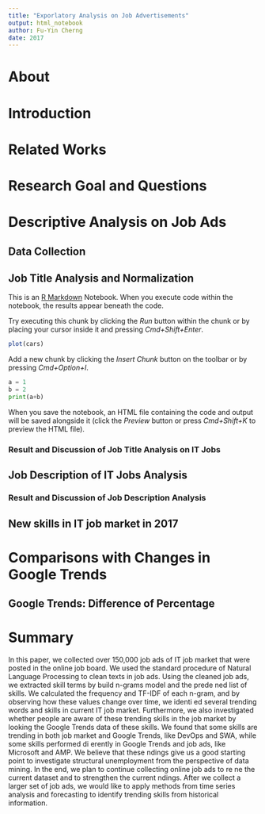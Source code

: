 ```yaml
---
title: "Exporlatory Analysis on Job Advertisements"
output: html_notebook
author: Fu-Yin Cherng
date: 2017
---
```


# About

# Introduction

# Related Works

# Research Goal and Questions


# Descriptive Analysis on Job Ads

## Data Collection

## Job Title Analysis and Normalization
This is an [R Markdown](http://rmarkdown.rstudio.com) Notebook. When you execute code within the notebook, the results appear beneath the code. 

Try executing this chunk by clicking the *Run* button within the chunk or by placing your cursor inside it and pressing *Cmd+Shift+Enter*. 

```r
plot(cars)
```

Add a new chunk by clicking the *Insert Chunk* button on the toolbar or by pressing *Cmd+Option+I*.


```python
a = 1
b = 2
print(a+b)
```

When you save the notebook, an HTML file containing the code and output will be saved alongside it (click the *Preview* button or press *Cmd+Shift+K* to preview the HTML file).

### Result and Discussion of Job Title Analysis on IT Jobs

## Job Description of IT Jobs Analysis

### Result and Discussion of Job Description Analysis

## New skills in IT job market in 2017

# Comparisons with Changes in Google Trends

## Google Trends: Difference of Percentage

# Summary
In this paper, we collected over 150,000 job ads of IT job market that were posted in the online job board. We used the standard procedure of Natural Language Processing to clean texts in job ads. Using the cleaned job ads, we extracted skill terms by build n-grams model and the prede ned list of skills. We calculated the frequency and TF-IDF of each n-gram, and by observing how these values change over time, we identi ed several trending words and skills in current IT job market. Furthermore, we also investigated whether people are aware of these trending skills in the job market by looking the Google Trends data of these skills. We found that some skills are trending in both job market and Google Trends, like DevOps and SWA, while some skills performed di erently in Google Trends and job ads, like Microsoft and AMP. We believe that these  ndings give us a good starting point to investigate structural unemployment from the perspective of data mining. In the end, we plan to continue collecting online job ads to re ne the current dataset and to strengthen the current  ndings. After we collect a larger set of job ads, we would like to apply methods from time series analysis and forecasting to identify trending skills from historical information.

